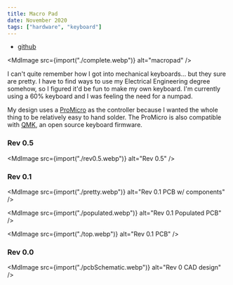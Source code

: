 ```yaml
---
title: Macro Pad
date: November 2020
tags: ["hardware", "keyboard"]
---
```



- [github](https://github.com/enochchau/dropout-numpad)

<MdImage src={import("./complete.webp")} alt="macropad" />

I can't quite remember how I got into mechanical keyboards... but they sure are
pretty. I have to find ways to use my Electrical Engineering degree somehow, so
I figured it'd be fun to make my own keyboard. I'm currently using a 60%
keyboard and I was feeling the need for a numpad.

My design uses a [ProMicro](https://www.sparkfun.com/products/12640) as the
controller because I wanted the whole thing to be relatively easy to hand
solder. The ProMicro is also compatible with
[QMK](https://github.com/qmk/qmk_firmware), an open source keyboard firmware.

### Rev 0.5

<MdImage src={import("./rev0.5.webp")} alt="Rev 0.5" />

### Rev 0.1

<MdImage src={import("./pretty.webp")} alt="Rev 0.1 PCB w/ components" />

<MdImage src={import("./populated.webp")} alt="Rev 0.1 Populated PCB" />

<MdImage src={import("./top.webp")} alt="Rev 0.1 PCB" />

### Rev 0.0

<MdImage src={import("./pcbSchematic.webp")} alt="Rev 0 CAD design" />
